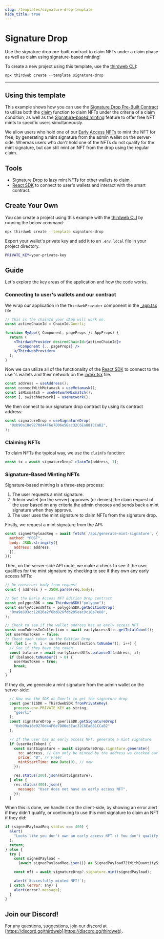 ```yaml
---
slug: /templates/signature-drop-template
hide_title: true
---
```



# Signature Drop

Use the signature drop pre-built contract to claim NFTs under a claim phase as well as claim using signature-based minting!

To create a new project using this template, use the [thirdweb CLI](/thirdweb-deploy/thirdweb-cli):

```jsx
npx thirdweb create --template signature-drop
```

<div
  style={{
    display: "flex",
    flexDirection: "row",
    gap: "2%",
    marginBottom: 32,
    width: "100%",
    alignItems: "center",
    justifyContent: "center",
    marginTop: 16,
  }}
>
  <DemoButton
    link="http://signature-drop.thirdweb-example.com/"
    name="signature-drop"
  />
  <ViewCodeButton
    link="https://github.com/thirdweb-example/signature-drop"
    name="signature-drop"
  />
</div>

---

## Using this template

This example shows how you can use the [Signature Drop Pre-Built Contract](https://portal.thirdweb.com/pre-built-contracts/signature-drop) to
utilize both the [claim](https://portal.thirdweb.com/pre-built-contracts/signature-drop#minting--claiming-nfts) function to claim NFTs under the criteria
of a claim condition, as well as the [Signature-based minting](https://portal.thirdweb.com/advanced-features/on-demand-minting) feature to
offer free NFT mints to specific users simultaneously.

We allow users who hold one of our [Early Access NFTs](https://opensea.io/collection/thirdweb-community) to mint the NFT for free, by generating a mint signature from the admin wallet on the server-side. Whereas users who _don't_ hold one of the NFTs do not qualify for the mint signature, but can still mint an NFT from the drop using the regular claim.

## Tools

- [Signature Drop](https://portal.thirdweb.com/pre-built-contracts/signature-drop) to lazy mint NFTs for other wallets to claim.
- [React SDK](https://portal.thirdweb.com/react) to connect to user's wallets and interact with the smart contract.

## Create Your Own

You can create a project using this example with the [thirdweb CLI](https://portal.thirdweb.com/thirdweb-cli) by running the below command:

```bash
npx thirdweb create --template signature-drop
```

Export your wallet's private key and add it to an `.env.local` file in your project directory.

```bash
PRIVATE_KEY=your-private-key
```

## Guide

Let's explore the key areas of the application and how the code works.

### Connecting to user's wallets and our contract

We wrap our application in the `ThirdwebProvider` component in the [\_app.tsx](https://github.com/thirdweb-example/signature-drop/blob/main/pages/_app.tsx) file.

```jsx
// This is the chainId your dApp will work on.
const activeChainId = ChainId.Goerli;

function MyApp({ Component, pageProps }: AppProps) {
  return (
    <ThirdwebProvider desiredChainId={activeChainId}>
      <Component {...pageProps} />
    </ThirdwebProvider>
  );
}
```

Now we can utilize all of the functionality of the [React SDK](https://portal.thirdweb.com/react) to connect to the user's wallets and their network on the [index.tsx](https://github.com/thirdweb-example/signature-drop/blob/main/pages/index.tsx) file.

```jsx
const address = useAddress();
const connectWithMetamask = useMetamask();
const isMismatch = useNetworkMismatch();
const [, switchNetwork] = useNetwork();
```

We then connect to our signature drop contract by using its contract address:

```jsx
const signatureDrop = useSignatureDrop(
  "0xb90a18e9270d44F6e7D06e5Eac32C6Ea881CCaB2",
);
```

### Claiming NFTs

To claim NFTs the typical way, we use the `claimTo` function:

```jsx
const tx = await signatureDrop?.claimTo(address, 1);
```

### Signature-Based Minting NFTs

Signature-based minting is a three-step process:

1. The user requests a mint signature.
2. Admin wallet (on the server) approves (or denies) the claim request of the user based on any criteria the admin chooses and sends back a mint signature when they approve.
3. The user uses the mint signature to claim NFTs from the signature drop.

Firstly, we request a mint signature from the API:

```jsx
const signedPayloadReq = await fetch(`/api/generate-mint-signature`, {
  method: "POST",
  body: JSON.stringify({
    address: address,
  }),
});
```

Then, on the server-side API route, we make a check to see if the user qualifies for the mint signature by checking to see if they own any early access NFTs:

```jsx
// De-construct body from request
const { address } = JSON.parse(req.body);

// Get the Early Access NFT Edition Drop contract
const polygonSDK = new ThirdwebSDK("polygon");
const earlyAccessNfts = polygonSDK.getEditionDrop(
  "0xa9e893cc12026a2f6bd826fdb295eac9c18a7e88",
);

// Check to see if the wallet address has an early access NFT
const numTokensInCollection = await earlyAccessNfts.getTotalCount();
let userHasToken = false;
// Check each token in the Edition Drop
for (let i = 0; i < numTokensInCollection.toNumber(); i++) {
  // See if they have the token
  const balance = await earlyAccessNfts.balanceOf(address, i);
  if (balance.toNumber() > 0) {
    userHasToken = true;
    break;
  }
}
```

If they do, we generate a mint signature from the admin wallet on the server-side:

```jsx
  // Now use the SDK on Goerli to get the signature drop
  const goerliSDK = ThirdwebSDK.fromPrivateKey(
    process.env.PRIVATE_KEY as string,
    "goerli"
  );
  const signatureDrop = goerliSDK.getSignatureDrop(
    "0xb90a18e9270d44F6e7D06e5Eac32C6Ea881CCaB2"
  );

  // If the user has an early access NFT, generate a mint signature
  if (userHasToken) {
    const mintSignature = await signatureDrop.signature.generate({
      to: address, // Can only be minted by the address we checked earlier
      price: "0", // Free!
      mintStartTime: new Date(0), // now
    });

    res.status(200).json(mintSignature);
  } else {
    res.status(400).json({
      message: "User does not have an early access NFT",
    });
  }
```

When this is done, we handle it on the client-side, by showing an error alert if they didn't qualify, or continuing to use this mint signature to claim an NFT if they did:

```jsx
if (signedPayloadReq.status === 400) {
  alert(
    "Looks like you don't own an early access NFT :( You don't qualify for the free mint"
  );
  return;
} else {
  try {
    const signedPayload =
      (await signedPayloadReq.json()) as SignedPayload721WithQuantitySignature;

    const nft = await signatureDrop?.signature.mint(signedPayload);

    alert(`Succesfully minted NFT!`);
  } catch (error: any) {
    alert(error?.message);
  }
}
```

## Join our Discord!

For any questions, suggestions, join our discord at [https://discord.gg/thirdweb](https://discord.gg/thirdweb).
